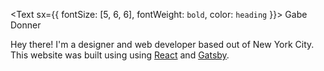 
<!--<Grid gap={2} columns={[1, null, 2]}>
  <Box bg="muted">Box</Box>
  <Box bg="none">
    <Text sx={{  fontSize: [5, 6, 6], fontWeight: `bold`, color: `heading` }}>
      Gabe Donner
    </Text>
  </Box>
  <Box bg="primary">Box</Box>
  <Box bg="muted">Box</Box>
</Grid>

<Image src={'https://c.tenor.com/U92u3vZRf3sAAAAM/bear_waving-hi.gif'} />

![Potions Class](https://c.tenor.com/U92u3vZRf3sAAAAM/bear_waving-hi.gif) -->
<Text sx={{  fontSize: [5, 6, 6], fontWeight: `bold`, color: `heading` }}>
  Gabe Donner
</Text>

Hey there! I'm a designer and web developer based out of New York City. 
This website was built using using <a target="_blank" rel="noopener noreferrer" href="https://www.reactjs.org">React</a> and <a target="_blank" rel="noopener noreferrer" href="https://www.gatsbyjs.com">Gatsby</a>.
<!--I graduated from <a target="_blank" rel="noopener noreferrer" href="https://gallatin.nyu.edu">NYU Gallatin</a> with a concentration in American Media Studies and a minor in Graphic Design.-->